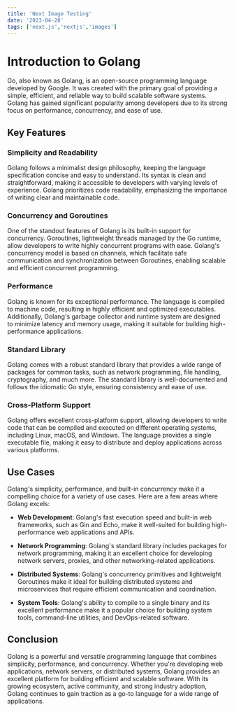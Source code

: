 ```yaml
---
title: 'Next Image Testing'
date: '2023-04-28'
tags: ['next.js','nextjs','images']
---
```


<CustomImage src="https://raw.githubusercontent.com/dnlmlszl/fake-posts/blob/main/images/NextLevel1.png" />

# Introduction to Golang

Go, also known as Golang, is an open-source programming language developed by Google. It was created with the primary goal of providing a simple, efficient, and reliable way to build scalable software systems. Golang has gained significant popularity among developers due to its strong focus on performance, concurrency, and ease of use.

## Key Features

### Simplicity and Readability

Golang follows a minimalist design philosophy, keeping the language specification concise and easy to understand. Its syntax is clean and straightforward, making it accessible to developers with varying levels of experience. Golang prioritizes code readability, emphasizing the importance of writing clear and maintainable code.

### Concurrency and Goroutines

One of the standout features of Golang is its built-in support for concurrency. Goroutines, lightweight threads managed by the Go runtime, allow developers to write highly concurrent programs with ease. Golang's concurrency model is based on channels, which facilitate safe communication and synchronization between Goroutines, enabling scalable and efficient concurrent programming.

### Performance

Golang is known for its exceptional performance. The language is compiled to machine code, resulting in highly efficient and optimized executables. Additionally, Golang's garbage collector and runtime system are designed to minimize latency and memory usage, making it suitable for building high-performance applications.

### Standard Library

Golang comes with a robust standard library that provides a wide range of packages for common tasks, such as network programming, file handling, cryptography, and much more. The standard library is well-documented and follows the idiomatic Go style, ensuring consistency and ease of use.

### Cross-Platform Support

Golang offers excellent cross-platform support, allowing developers to write code that can be compiled and executed on different operating systems, including Linux, macOS, and Windows. The language provides a single executable file, making it easy to distribute and deploy applications across various platforms.

## Use Cases

Golang's simplicity, performance, and built-in concurrency make it a compelling choice for a variety of use cases. Here are a few areas where Golang excels:

- **Web Development**: Golang's fast execution speed and built-in web frameworks, such as Gin and Echo, make it well-suited for building high-performance web applications and APIs.

- **Network Programming**: Golang's standard library includes packages for network programming, making it an excellent choice for developing network servers, proxies, and other networking-related applications.

- **Distributed Systems**: Golang's concurrency primitives and lightweight Goroutines make it ideal for building distributed systems and microservices that require efficient communication and coordination.

- **System Tools**: Golang's ability to compile to a single binary and its excellent performance make it a popular choice for building system tools, command-line utilities, and DevOps-related software.

## Conclusion

Golang is a powerful and versatile programming language that combines simplicity, performance, and concurrency. Whether you're developing web applications, network servers, or distributed systems, Golang provides an excellent platform for building efficient and scalable software. With its growing ecosystem, active community, and strong industry adoption, Golang continues to gain traction as a go-to language for a wide range of applications.
